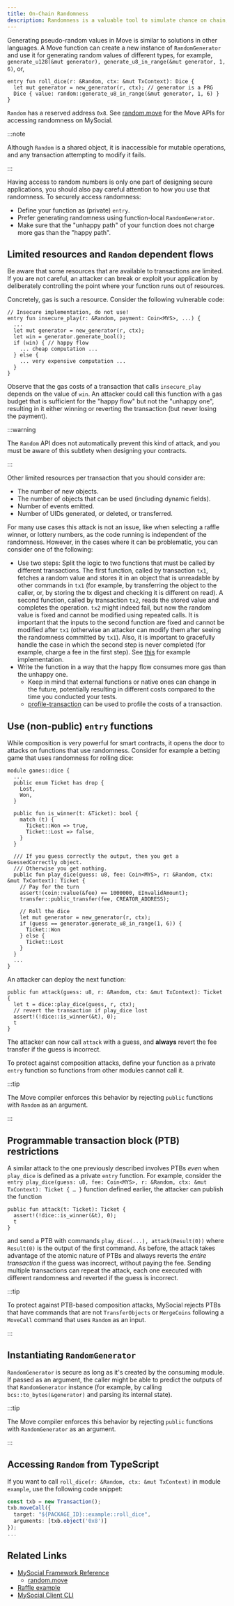 ```yaml
---
title: On-Chain Randomness
description: Randomness is a valuable tool to simulate chance on chain, but can also expose flaws in your logic. Understanding the vulnerabilities and accounting for them can mitigate the threat exposure for your smart contracts.
---
```


Generating pseudo-random values in Move is similar to solutions in other languages. A Move function can create a new instance of `RandomGenerator` and use it for generating random values of different types, for example, `generate_u128(&mut generator), generate_u8_in_range(&mut generator, 1, 6)`, or,

```move
entry fun roll_dice(r: &Random, ctx: &mut TxContext): Dice {
  let mut generator = new_generator(r, ctx); // generator is a PRG
  Dice { value: random::generate_u8_in_range(&mut generator, 1, 6) }
}
```

`Random` has a reserved address `0x8`. See <a href="/references/framework/mys-framework/random" data-noBrokenLinkCheck='true'>random.move</a> for the Move APIs for accessing randomness on MySocial.

:::note

Although `Random` is a shared object, it is inaccessible for mutable operations, and any transaction attempting to modify it fails.

:::

Having access to random numbers is only one part of designing secure applications, you should also pay careful attention to how you use that randomness.
To securely access randomness:

- Define your function as (private) `entry`.
- Prefer generating randomness using function-local `RandomGenerator`.
- Make sure that the "unhappy path" of your function does not charge more gas than the "happy path".

## Limited resources and `Random` dependent flows

Be aware that some resources that are available to transactions are limited.
If you are not careful, an attacker can break or exploit your application by deliberately controlling the point where your function runs out of resources.

Concretely, gas is such a resource.
Consider the following vulnerable code:

```move
// Insecure implementation, do not use!
entry fun insecure_play(r: &Random, payment: Coin<MYS>, ...) {
  ...
  let mut generator = new_generator(r, ctx);
  let win = generator.generate_bool();
  if (win) { // happy flow
    ... cheap computation ...
  } else {
    ... very expensive computation ...
  }
}
```

Observe that the gas costs of a transaction that calls `insecure_play` depends on the value of `win`.
An attacker could call this function with a gas budget that is sufficient for the "happy flow" but not the "unhappy one", resulting in it either winning or reverting the transaction (but never losing the payment).

:::warning

The `Random` API does not automatically prevent this kind of attack, and you must be aware of this subtlety when designing your contracts.

:::


Other limited resources per transaction that you should consider are:

- The number of new objects.
- The number of objects that can be used (including dynamic fields).
- Number of events emitted.
- Number of UIDs generated, or deleted, or transferred.



For many use cases this attack is not an issue, like when selecting a raffle winner, or lottery numbers, as the code running is independent of the randomness.
However, in the cases where it can be problematic, you can consider one of the following:

- Use two steps:
Split the logic to two functions that must be called by different transactions.
The first function, called by transaction `tx1`, fetches a random value and stores it in an object that is unreadable by other commands in `tx1` (for example, by transferring the object to the caller, or, by storing the tx digest and checking it is different on read).
A second function, called by transaction `tx2`, reads the stored value and completes the operation.
`tx2` might indeed fail, but now the random value is fixed and cannot be modified using repeated calls.
It is important that the inputs to the second function are fixed and cannot be modified after `tx1` (otherwise an attacker can modify them after seeing the randomness committed by `tx1`).
Also, it is important to gracefully handle the case in which the second step is never completed (for example, charge a fee in the first step).
See [this](https://github.com/MystenLabs/mys/blob/main/examples/move/random/random_nft/sources/example.move#L117-L142) for example implementation.
- Write the function in a way that the happy flow consumes more gas than the unhappy one.
  - Keep in mind that external functions or native ones can change in the future, potentially resulting in different costs compared to the time you conducted your tests.
  - [profile-transaction](../../../references/cli/client.mdx#profile-a-transaction) can be used to profile the costs of a transaction.



## Use (non-public) `entry` functions

While composition is very powerful for smart contracts, it opens the door to attacks on functions that use randomness.
Consider for example a betting game that uses randomness for rolling dice:

```move
module games::dice {
  ...
  public enum Ticket has drop {
    Lost,
    Won,
  }

  public fun is_winner(t: &Ticket): bool {
    match (t) {
      Ticket::Won => true,
      Ticket::Lost => false,
    }
  }

  /// If you guess correctly the output, then you get a GuessedCorrectly object.
  /// Otherwise you get nothing.
  public fun play_dice(guess: u8, fee: Coin<MYS>, r: &Random, ctx: &mut TxContext): Ticket {
    // Pay for the turn
    assert!(coin::value(&fee) == 1000000, EInvalidAmount);
    transfer::public_transfer(fee, CREATOR_ADDRESS);

    // Roll the dice
    let mut generator = new_generator(r, ctx);
    if (guess == generator.generate_u8_in_range(1, 6)) {
      Ticket::Won
    } else {
      Ticket::Lost
    }
  }
  ...
}
```

An attacker can deploy the next function:

```move
public fun attack(guess: u8, r: &Random, ctx: &mut TxContext): Ticket {
  let t = dice::play_dice(guess, r, ctx);
  // revert the transaction if play_dice lost
  assert!(!dice::is_winner(&t), 0);
  t
}
```

The attacker can now call `attack` with a guess, and **always** revert the fee transfer if the guess is incorrect.

To protect against composition attacks, define your function as a private `entry` function so functions from other modules cannot call it.

:::tip

The Move compiler enforces this behavior by rejecting `public` functions with `Random` as an argument.

:::

## Programmable transaction block (PTB) restrictions

A similar attack to the one previously described involves PTBs _even_ when `play_dice` is defined as a private `entry` function.
For example, consider the `entry play_dice(guess: u8, fee: Coin<MYS>, r: &Random, ctx: &mut TxContext): Ticket { … }` function defined earlier, the attacker can publish the function

```move
public fun attack(t: Ticket): Ticket {
  assert!(!dice::is_winner(&t), 0);
  t
}
```

and send a PTB with commands `play_dice(...), attack(Result(0))` where `Result(0)` is the output of the first command.
As before, the attack takes advantage of the atomic nature of PTBs and always reverts the _entire transaction_ if the
guess was incorrect, without paying the fee. Sending multiple transactions can repeat the attack, each one executed with
different randomness and reverted if the guess is incorrect.

:::tip

To protect against PTB-based composition attacks, MySocial rejects PTBs that have commands that are not `TransferObjects` or `MergeCoins` following a `MoveCall` command that uses `Random` as an input.

:::

## Instantiating `RandomGenerator`

`RandomGenerator` is secure as long as it's created by the consuming module. If passed as an argument, the caller might be able to predict the outputs of that `RandomGenerator` instance (for example, by calling `bcs::to_bytes(&generator)` and parsing its internal state).

:::tip

The Move compiler enforces this behavior by rejecting `public` functions with `RandomGenerator` as an argument.

:::

## Accessing `Random` from TypeScript

If you want to call `roll_dice(r: &Random, ctx: &mut TxContext)` in module `example`, use the following code snippet:

```typescript
const txb = new Transaction();
txb.moveCall({
  target: "${PACKAGE_ID}::example::roll_dice",
  arguments: [txb.object('0x8')]
});
...
```

## Related Links

- [MySocial Framework Reference](../../../references/framework)
  - <a href="/references/framework/mys-framework/random" data-noBrokenLinkCheck="true">
    	random.move
    </a>
- [Raffle example](https://github.com/MystenLabs/mys/blob/main/examples/move/random/raffles)
- [MySocial Client CLI](../../../references/cli/client)

